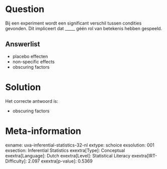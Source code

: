 Question
========

Bij een experiment wordt een significant verschil tussen condities
gevonden. Dit impliceert dat _____ géén rol van betekenis hebben
gespeeld.

Answerlist
----------

* placebo effecten
* non-specific effects
* obscuring factors

Solution
========

Het correcte antwoord is: 

* obscuring factors

Meta-information
================
exname: uva-inferential-statistics-32-nl
extype: schoice
exsolution: 001
exsection: Inferential Statistics
exextra[Type]: Conceptual
exextra[Language]: Dutch
exextra[Level]: Statistical Literacy
exextra[IRT-Difficulty]: 2.097
exextra[p-value]: 0.5369
